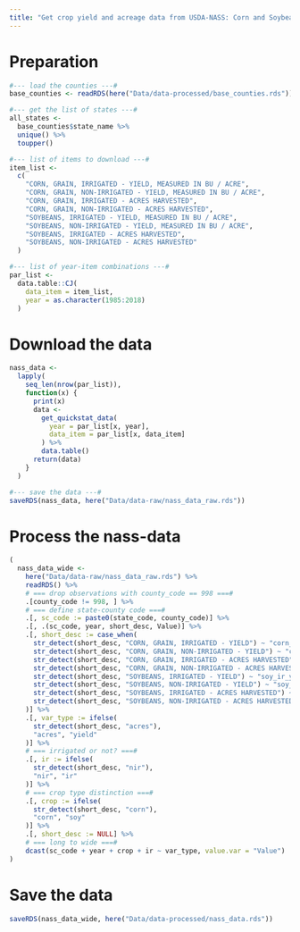 ```yaml
---
title: "Get crop yield and acreage data from USDA-NASS: Corn and Soybeans"
---
```


# Preparation

```r
#--- load the counties ---#
base_counties <- readRDS(here("Data/data-processed/base_counties.rds"))

#--- get the list of states ---#
all_states <-
  base_counties$state_name %>%
  unique() %>%
  toupper()

#--- list of items to download ---#
item_list <-
  c(
    "CORN, GRAIN, IRRIGATED - YIELD, MEASURED IN BU / ACRE",
    "CORN, GRAIN, NON-IRRIGATED - YIELD, MEASURED IN BU / ACRE",
    "CORN, GRAIN, IRRIGATED - ACRES HARVESTED",
    "CORN, GRAIN, NON-IRRIGATED - ACRES HARVESTED",
    "SOYBEANS, IRRIGATED - YIELD, MEASURED IN BU / ACRE",
    "SOYBEANS, NON-IRRIGATED - YIELD, MEASURED IN BU / ACRE",
    "SOYBEANS, IRRIGATED - ACRES HARVESTED",
    "SOYBEANS, NON-IRRIGATED - ACRES HARVESTED"
  )

#--- list of year-item combinations ---#
par_list <-
  data.table::CJ(
    data_item = item_list,
    year = as.character(1985:2018)
  )
```

# Download the data

```r
nass_data <-
  lapply(
    seq_len(nrow(par_list)),
    function(x) {
      print(x)
      data <-
        get_quickstat_data(
          year = par_list[x, year],
          data_item = par_list[x, data_item]
        ) %>%
        data.table()
      return(data)
    }
  )

#--- save the data ---#
saveRDS(nass_data, here("Data/data-raw/nass_data_raw.rds"))
```

# Process the nass-data

```r
(
  nass_data_wide <-
    here("Data/data-raw/nass_data_raw.rds") %>%
    readRDS() %>%
    # === drop observations with county_code == 998 ===#
    .[county_code != 998, ] %>%
    # === define state-county code ===#
    .[, sc_code := paste0(state_code, county_code)] %>%
    .[, .(sc_code, year, short_desc, Value)] %>%
    .[, short_desc := case_when(
      str_detect(short_desc, "CORN, GRAIN, IRRIGATED - YIELD") ~ "corn_ir_yield",
      str_detect(short_desc, "CORN, GRAIN, NON-IRRIGATED - YIELD") ~ "corn_nir_yield",
      str_detect(short_desc, "CORN, GRAIN, IRRIGATED - ACRES HARVESTED") ~ "corn_ir_acres",
      str_detect(short_desc, "CORN, GRAIN, NON-IRRIGATED - ACRES HARVESTED") ~ "corn_nir_acres",
      str_detect(short_desc, "SOYBEANS, IRRIGATED - YIELD") ~ "soy_ir_yield",
      str_detect(short_desc, "SOYBEANS, NON-IRRIGATED - YIELD") ~ "soy_nir_yield",
      str_detect(short_desc, "SOYBEANS, IRRIGATED - ACRES HARVESTED") ~ "soy_ir_acres",
      str_detect(short_desc, "SOYBEANS, NON-IRRIGATED - ACRES HARVESTED") ~ "soy_nir_acres"
    )] %>%
    .[, var_type := ifelse(
      str_detect(short_desc, "acres"),
      "acres", "yield"
    )] %>%
    # === irrigated or not? ===#
    .[, ir := ifelse(
      str_detect(short_desc, "nir"),
      "nir", "ir"
    )] %>%
    # === crop type distinction ===#
    .[, crop := ifelse(
      str_detect(short_desc, "corn"),
      "corn", "soy"
    )] %>%
    .[, short_desc := NULL] %>%
    # === long to wide ===#
    dcast(sc_code + year + crop + ir ~ var_type, value.var = "Value")
)
```

# Save the data

```r
saveRDS(nass_data_wide, here("Data/data-processed/nass_data.rds"))
```


